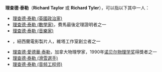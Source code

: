 {{noteTA
|G1=人名
}}
'''理查德·泰勒'''（'''Richard Taylor''' 或 '''Richard Tyler'''），可以指以下其中一人：

*[[理查德·泰勒_(英國政治家)|理查德·泰勒 (英國政治家)]]
*[[理查德·泰勒_(數學家)|理查德·泰勒 (數學家)]]，費馬最後定理證明者之一
*[[理查德·泰勒_(音樂家)|理查德·泰勒 (音樂家)]]
*{{le|理查德·泰勒 (製片人)|Richard Taylor (filmmaker)}}，紐西蘭電影製片人，維塔工作室創立者之一
*[[理查德·愛德華·泰勒|理查德·愛德華·泰勒]]，加拿大物理學家，1990年[[诺贝尔物理学奖|诺贝尔物理学奖]]得獎者之一
*[[理查德·泰勒_(滑雪選手)|理查德·泰勒 (滑雪選手)]]
*[[理查德·泰勒_(音频工程师)|理查德·泰勒 (音频工程师)]]
{{disambig|Cat=五字人名消歧義}}